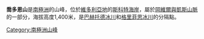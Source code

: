 {{unreferenced|time=2018-10-20T13:28:34+00:00}}
'''喬多恩山'''是[[南極洲|南極洲]]的山峰，位於[[維多利亞地|維多利亞地]]的[[斯科特海岸|斯科特海岸]]，屬於[[岡維爾與凱斯山脈|岡維爾與凱斯山脈]]的一部分，海拔高度1,400米，是[[巴赫托德冰川|巴赫托德冰川]]和[[格里菲思冰川|格里菲思冰川]]的分隔點。

{{coord|77|9|15|S|162|1|30|E|source:GNIS|display=title}}

{{DEFAULTSORT:Mount Chaudoin}}
[[Category:南極洲山峰|Category:南極洲山峰]]


{{ScottCoast-geo-stub}}